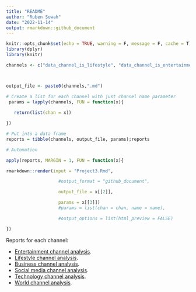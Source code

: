 ```yaml
---
title: "README"
author: "Ruben Sowah"
date: "2022-11-14"
output: rmarkdown::github_document
---
```


```r
knitr::opts_chunk$set(echo = TRUE, warning = F, message = F, cache = T)
library(dplyr)
library(knitr)
```

```r
channels <- c("data_channel_is_lifestyle", "data_channel_is_entertainment", "data_channel_is_bus", "data_channel_is_socmed", "data_channel_is_tech", "data_channel_is_world")



output_file <- paste0(channels,".md")

# Create a list for each channel with just channel name parameter
 params = lapply(channels, FUN = function(x){
 
   return(list(chan = x))

})

# Put into a data frame
reports = tibble(channels, output_file, params);reports
```


```r
# Automation

apply(reports, MARGIN = 1, FUN = function(x){

rmarkdown::render(input = "Project3.Rmd",

                    #output_format = "github_document",

                    output_file = x[[2]],

                    params = x[[3]])
                    #params = list(chan = chan, name = name),

                    #output_options = list(html_preview = FALSE)

})


```
Reports  for each channel:   

* [Entertainment channel analysis](Project3.md).  
* [Lifestyle channel analysis](data_channel_is_lifestyle.md). 
* [Business channel analysis](data_channel_is_bus.md). 
* [Social media channel analysis](data_channel_is_socmed.md). 
* [Technology channel analysis](data_channel_is_tech.md). 
* [World channel analysis](data_channel_is_world.md). 
  